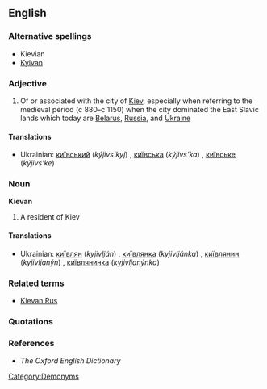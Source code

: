 ==English==

===Alternative spellings===
* Kievian
* [[Kyivan]]

===Adjective===
{{en-adj|-}}

# Of or associated with the city of [[Kiev]], especially when referring to the medieval period (c 880–c 1150) when the city dominated the East Slavic lands which today are [[Belarus]], [[Russia]], and [[Ukraine]]

====Translations====
* Ukrainian: [[київський]] (''kýjivs’kyj'') {{m}}, [[київська]] (''kýjivs’ka'') {{f}}, [[київське]] (''kýjivs’ke'') {{n}}

===Noun===
'''Kievan'''

# A resident of Kiev

====Translations====
* Ukrainian: [[київлян]] (''kyjivlján'') {{m}}, [[київлянка]] (''kyjivljánka'') {{f}}, [[київлянин]] (''kyjivljanýn'') {{m}}, [[київлянинка]] (''kyjivljanýnka'') {{f}}

===Related terms===
* [[Kievan Rus]]

=== Quotations ===
{{seeCites|Kiev}}

===References===
* ''The Oxford English Dictionary''

[[Category:Demonyms]]